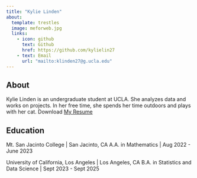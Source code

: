 ```yaml
---
title: "Kylie Linden"
about:
  template: trestles
  image: meforweb.jpg
  links:
    - icon: github
      text: Github
      href: https://github.com/kylielin27
    - text: Email
      url: "mailto:klinden27@g.ucla.edu" 
---
```


## About

Kylie Linden is an undergraduate student at UCLA. She analyzes data and works on projects. In her free time, she spends her time outdoors and plays with her cat.
Download [My Resume](/overleafresume.pdf)

## Education

Mt. San Jacinto College | San Jacinto, CA
A.A. in Mathematics | Aug 2022 - June 2023

University of California, Los Angeles | Los Angeles, CA
B.A. in Statistics and Data Science | Sept 2023 - Sept 2025






